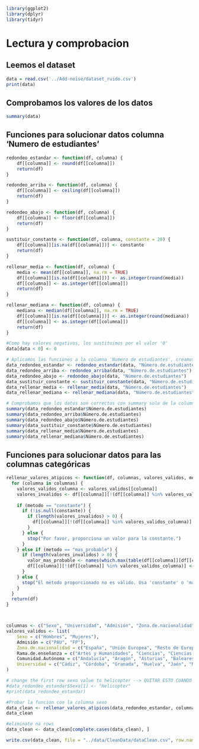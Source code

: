 ```r
library(ggplot2)
library(dplyr)
library(tidyr)
```

# Lectura y comprobacion

## Leemos el dataset

```r
data = read.csv('../Add-noise/dataset_ruido.csv')
print(data)
```

## Comprobamos los valores de los datos

```r
summary(data)
```

## Funciones para solucionar datos columna 'Numero de estudiantes'
```r
redondeo_estandar <- function(df, columna) {
    df[[columna]] <- round(df[[columna]])
    return(df)
}

redondeo_arriba <- function(df, columna) {
    df[[columna]] <- ceiling(df[[columna]])
    return(df)
}

redondeo_abajo <- function(df, columna) {
    df[[columna]] <- floor(df[[columna]])
    return(df)
}

sustituir_constante <- function(df, columna, constante = 20) {
    df[[columna]][is.na(df[[columna]])] <- constante
    return(df)
}

rellenar_media <- function(df, columna) {
    media <- mean(df[[columna]], na.rm = TRUE)
    df[[columna]][is.na(df[[columna]])] <- as.integer(round(media))
    df[[columna]] <- as.integer(df[[columna]])
    return(df)
}

rellenar_mediana <- function(df, columna) {
    mediana <- median(df[[columna]], na.rm = TRUE)
    df[[columna]][is.na(df[[columna]])] <- as.integer(round(mediana))
    df[[columna]] <- as.integer(df[[columna]])
    return(df)
}

```

```r
#Como hay valores negativos, los sustituimos por el valor '0'
data[data < 0] <- 0

# Aplicamos las funciones a la columna 'Numero de estudiantes', creamos un nuevo dataset con cada funcion
data_redondeo_estandar <- redondeo_estandar(data, "Número.de.estudiantes")
data_redondeo_arriba <- redondeo_arriba(data, "Número.de.estudiantes")
data_redondeo_abajo <- redondeo_abajo(data, "Número.de.estudiantes")
data_sustituir_constante <- sustituir_constante(data, "Número.de.estudiantes")
data_rellenar_media <- rellenar_media(data, "Número.de.estudiantes")
data_rellenar_mediana <- rellenar_mediana(data, "Número.de.estudiantes")
```

```r
# Comprobamos que los datos son correctos con summary solo de la columna 'Numero de estudiantes'
summary(data_redondeo_estandar$Número.de.estudiantes)
summary(data_redondeo_arriba$Número.de.estudiantes)
summary(data_redondeo_abajo$Número.de.estudiantes)
summary(data_sustituir_constante$Número.de.estudiantes)
summary(data_rellenar_media$Número.de.estudiantes)
summary(data_rellenar_mediana$Número.de.estudiantes)
```
## Funciones para solucionar datos para las columnas categóricas
```r
rellenar_valores_atipicos <- function(df, columnas, valores_validos, metodo, constante = NULL) {
  for (columna in columnas) {
    valores_validos_columna <- valores_validos[[columna]]
    valores_invalidos <- df[[columna]][!(df[[columna]] %in% valores_validos_columna)]
    
    if (metodo == "constante") {
      if (!is.null(constante)) {
        if (length(valores_invalidos) > 0) {
          df[[columna]][!(df[[columna]] %in% valores_validos_columna)] <- constante
        }
      } else {
        stop("Por favor, proporciona un valor para la constante.")
      }
    } else if (metodo == "mas_probable") {
      if (length(valores_invalidos) > 0) {
        valor_mas_probable <- names(which.max(table(df[[columna]][df[[columna]] %in% valores_validos_columna])))
        df[[columna]][!(df[[columna]] %in% valores_validos_columna)] <- valor_mas_probable
      }
    } else {
      stop("El método proporcionado no es válido. Usa 'constante' o 'mas_probable'.")
    }
  }
  return(df)
}



columnas <- c("Sexo", "Universidad", "Admisión", "Zona.de.nacionalidad", "Rama.de.enseñanza", "Comunidad.Autónoma")
valores_validos <- list(
    Sexo = c("Hombres", "Mujeres"),
    Admisión = c("PAU", "FP"),
    Zona.de.nacionalidad = c("España", "Unión Europea", "Resto de Europa", "EEUU y Canadá", "América Latina y Caribe", "Norte de África", "Resto de África", "Asia y Oceanía"),
    Rama.de.enseñanza = c("Artes y Humanidades", "Ciencias", "Ciencias de la Salud", "Ciencias Sociales y Jurídicas", "Ingeniería y Arquitectura"),
    Comunidad.Autónoma = c("Andalucía", "Aragón", "Asturias", "Baleares", "Canarias", "Cantabria", "Castilla y León", "Castilla-La Mancha", "Cataluña", "Ceuta y Melilla", "Comunidad Valenciana", "Extremadura", "Galicia", "La Rioja", "Madrid", "Murcia", "Navarra", "País Vasco"),
    Universidad = c("Cádiz", "Córdoba", "Granada", "Huelva", "Jaén", "Málaga", "Pablo de Olavide", "Sevilla", "Zaragoza", "Oviedo", "Cantabria", "Castilla-La Mancha", "Burgos", "León", "Salamanca", "Valladolid", "Autónoma de Barcelona", "Barcelona", "Girona", "Lleida", "Politécnica de Catalunya", "Pompeu Fabra", "Rovira i Virgili", "Extremadura", "A Coruña", "Santiago de Compostela", "Vigo", "Illes Balears (Les)", "La Laguna", "Las Palmas de Gran Canaria", "La Rioja", "Alcalá", "Autónoma de Madrid", "Carlos III de Madrid", "Complutense de Madrid", "Politécnica de Madrid", "Rey Juan Carlos", "Murcia", "Politécnica de Cartagena", "Pública de Navarra", "País Vasco/Euskal Herriko Unibertsitatea", "Alicante", "Jaume I de Castellón", "Miguel Hernández de Elche", "Politècnica de València", "València (Estudi General)")
)

```

```r
# change the first row sexo value to helicopter --> QUITAR ESTO CUANDO TENGA EL DATASET CON RUIDO BUENO
#data_redondeo_estandar$Sexo[1] <- "Helicopter"
#print(data_redondeo_estandar)

#Probar la funcion con la columna sexo
data_clean <- rellenar_valores_atipicos(data_redondeo_estandar, columnas, valores_validos, "mas_probable")
data_clean
```
```r
#eliminate na rows
data_clean <- data_clean[complete.cases(data_clean), ]

write.csv(data_clean, file = "../data/CleanData/dataClean.csv", row.names = FALSE)
```


